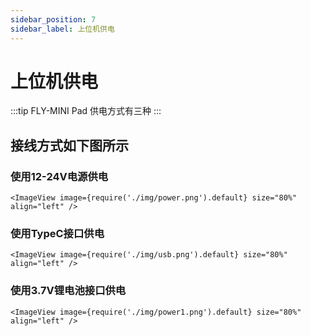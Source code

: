 ```yaml
---
sidebar_position: 7
sidebar_label: 上位机供电
---
```



# 上位机供电

:::tip
FLY-MINI Pad 供电方式有三种
:::

## 接线方式如下图所示

### 使用12-24V电源供电

    <ImageView image={require('./img/power.png').default} size="80%" align="left" />


### 使用TypeC接口供电

    <ImageView image={require('./img/usb.png').default} size="80%" align="left" />

### 使用3.7V锂电池接口供电

    <ImageView image={require('./img/power1.png').default} size="80%" align="left" />
